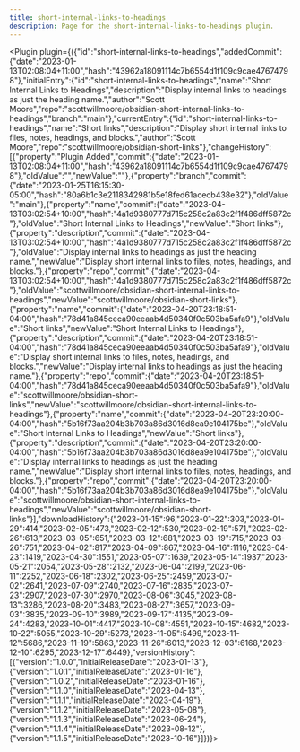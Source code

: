 ---
title: short-internal-links-to-headings
description: Page for the short-internal-links-to-headings plugin.
---


<Plugin plugin={({"id":"short-internal-links-to-headings","addedCommit":{"date":"2023-01-13T02:08:04+11:00","hash":"43962a18091114c7b6554d1f109c9cae47674798"},"initialEntry":{"id":"short-internal-links-to-headings","name":"Short Internal Links to Headings","description":"Display internal links to headings as just the heading name.","author":"Scott Moore","repo":"scottwillmoore/obsidian-short-internal-links-to-headings","branch":"main"},"currentEntry":{"id":"short-internal-links-to-headings","name":"Short links","description":"Display short internal links to files, notes, headings, and blocks.","author":"Scott Moore","repo":"scottwillmoore/obsidian-short-links"},"changeHistory":[{"property":"Plugin Added","commit":{"date":"2023-01-13T02:08:04+11:00","hash":"43962a18091114c7b6554d1f109c9cae47674798"},"oldValue":"","newValue":""},{"property":"branch","commit":{"date":"2023-01-25T16:15:30-05:00","hash":"80a6b1c3e2118342981b5e18fed61acecb438e32"},"oldValue":"main"},{"property":"name","commit":{"date":"2023-04-13T03:02:54+10:00","hash":"4a1d9380777d715c258c2a83c2f1f486dff5872c"},"oldValue":"Short Internal Links to Headings","newValue":"Short links"},{"property":"description","commit":{"date":"2023-04-13T03:02:54+10:00","hash":"4a1d9380777d715c258c2a83c2f1f486dff5872c"},"oldValue":"Display internal links to headings as just the heading name.","newValue":"Display short internal links to files, notes, headings, and blocks."},{"property":"repo","commit":{"date":"2023-04-13T03:02:54+10:00","hash":"4a1d9380777d715c258c2a83c2f1f486dff5872c"},"oldValue":"scottwillmoore/obsidian-short-internal-links-to-headings","newValue":"scottwillmoore/obsidian-short-links"},{"property":"name","commit":{"date":"2023-04-20T23:18:51-04:00","hash":"78d41a845ceca90eeaab4d50340f0c503ba5afa9"},"oldValue":"Short links","newValue":"Short Internal Links to Headings"},{"property":"description","commit":{"date":"2023-04-20T23:18:51-04:00","hash":"78d41a845ceca90eeaab4d50340f0c503ba5afa9"},"oldValue":"Display short internal links to files, notes, headings, and blocks.","newValue":"Display internal links to headings as just the heading name."},{"property":"repo","commit":{"date":"2023-04-20T23:18:51-04:00","hash":"78d41a845ceca90eeaab4d50340f0c503ba5afa9"},"oldValue":"scottwillmoore/obsidian-short-links","newValue":"scottwillmoore/obsidian-short-internal-links-to-headings"},{"property":"name","commit":{"date":"2023-04-20T23:20:00-04:00","hash":"5b16f73aa204b3b703a86d3016d8ea9e104175be"},"oldValue":"Short Internal Links to Headings","newValue":"Short links"},{"property":"description","commit":{"date":"2023-04-20T23:20:00-04:00","hash":"5b16f73aa204b3b703a86d3016d8ea9e104175be"},"oldValue":"Display internal links to headings as just the heading name.","newValue":"Display short internal links to files, notes, headings, and blocks."},{"property":"repo","commit":{"date":"2023-04-20T23:20:00-04:00","hash":"5b16f73aa204b3b703a86d3016d8ea9e104175be"},"oldValue":"scottwillmoore/obsidian-short-internal-links-to-headings","newValue":"scottwillmoore/obsidian-short-links"}],"downloadHistory":{"2023-01-15":96,"2023-01-22":303,"2023-01-29":414,"2023-02-05":473,"2023-02-12":530,"2023-02-19":571,"2023-02-26":613,"2023-03-05":651,"2023-03-12":681,"2023-03-19":715,"2023-03-26":751,"2023-04-02":817,"2023-04-09":867,"2023-04-16":1116,"2023-04-23":1419,"2023-04-30":1551,"2023-05-07":1639,"2023-05-14":1937,"2023-05-21":2054,"2023-05-28":2132,"2023-06-04":2199,"2023-06-11":2252,"2023-06-18":2302,"2023-06-25":2459,"2023-07-02":2641,"2023-07-09":2740,"2023-07-16":2835,"2023-07-23":2907,"2023-07-30":2970,"2023-08-06":3045,"2023-08-13":3286,"2023-08-20":3483,"2023-08-27":3657,"2023-09-03":3835,"2023-09-10":3989,"2023-09-17":4135,"2023-09-24":4283,"2023-10-01":4417,"2023-10-08":4551,"2023-10-15":4682,"2023-10-22":5055,"2023-10-29":5273,"2023-11-05":5499,"2023-11-12":5686,"2023-11-19":5863,"2023-11-26":6013,"2023-12-03":6168,"2023-12-10":6295,"2023-12-17":6449},"versionHistory":[{"version":"1.0.0","initialReleaseDate":"2023-01-13"},{"version":"1.0.1","initialReleaseDate":"2023-01-16"},{"version":"1.0.2","initialReleaseDate":"2023-01-16"},{"version":"1.1.0","initialReleaseDate":"2023-04-13"},{"version":"1.1.1","initialReleaseDate":"2023-04-19"},{"version":"1.1.2","initialReleaseDate":"2023-05-08"},{"version":"1.1.3","initialReleaseDate":"2023-06-24"},{"version":"1.1.4","initialReleaseDate":"2023-08-12"},{"version":"1.1.5","initialReleaseDate":"2023-10-16"}]})}></Plugin>